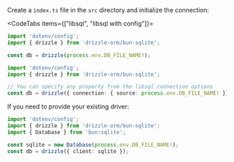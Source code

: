 
Create a `index.ts` file in the `src` directory and initialize the connection:

<CodeTabs items={["libsql", "libsql with config"]}>
```typescript copy
import 'dotenv/config';
import { drizzle } from 'drizzle-orm/bun-sqlite';

const db = drizzle(process.env.DB_FILE_NAME!);
```
```typescript copy
import 'dotenv/config';
import { drizzle } from 'drizzle-orm/bun-sqlite';

// You can specify any property from the libsql connection options
const db = drizzle({ connection: { source: process.env.DB_FILE_NAME! }});
```
</CodeTabs>

If you need to provide your existing driver:
```typescript copy
import 'dotenv/config';
import { drizzle } from 'drizzle-orm/bun-sqlite';
import { Database } from 'bun:sqlite';

const sqlite = new Database(process.env.DB_FILE_NAME!);
const db = drizzle({ client: sqlite });
```